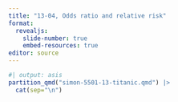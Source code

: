 ```yaml
---
title: "13-04, Odds ratio and relative risk"
format: 
  revealjs:
    slide-number: true
    embed-resources: true
editor: source
---
```


```r
#| output: asis
partition_qmd("simon-5501-13-titanic.qmd") |>
  cat(sep="\n")
```


